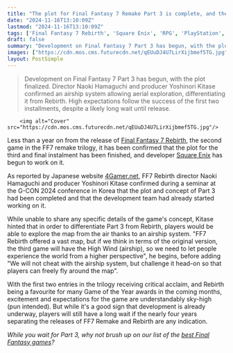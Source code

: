 ```yaml
---
title: "The plot for Final Fantasy 7 Remake Part 3 is complete, and the team is now moving forward with the JRPG's development"
date: "2024-11-16T13:10:09Z"
lastmod: "2024-11-16T13:10:09Z"
tags: ['Final Fantasy 7 Rebirth', 'Square Enix', 'RPG', 'PlayStation', 'Action RPG']
draft: false
summary: "Development on Final Fantasy 7 Part 3 has begun, with the plot finalized.  Director Naoki Hamaguchi and producer Yoshinori Kitase confirmed an airship system allowing aerial exploration, differentiating it from Rebirth.  High expectations follow the success of the first two installments, despite a likely long wait until release."
images: ["https://cdn.mos.cms.futurecdn.net/qEUuDJ4U7LirXijbmef5TG.jpg"]
layout: PostSimple
---
```

> Development on Final Fantasy 7 Part 3 has begun, with the plot finalized.  Director Naoki Hamaguchi and producer Yoshinori Kitase confirmed an airship system allowing aerial exploration, differentiating it from Rebirth.  High expectations follow the success of the first two installments, despite a likely long wait until release.


        <img alt="Cover" src="https://cdn.mos.cms.futurecdn.net/qEUuDJ4U7LirXijbmef5TG.jpg"/>
        
Less than a year on from the release of [Final Fantasy 7 Rebirth](https://www.gamesradar.com/final-fantasy-7-rebirth/), the second game in the FF7 remake trilogy, it has been confirmed that the plot for the third and final instalment has been finished, and developer [Square Enix](https://www.gamesradar.com/tag/square_enix/) has begun to work on it.

As reported by Japanese website [4Gamer.net](https://www.4gamer.net/games/638/G063881/20241115058/), FF7 Rebirth director Naoki Hamaguchi and producer Yoshinori Kitase confirmed during a seminar at the G-CON 2024 conference in Korea that the plot and concept of Part 3 had been completed and that the development team had already started working on it.

While unable to share any specific details of the game's concept, Kitase hinted that in order to differentiate Part 3 from Rebirth, players would be able to explore the map from the air thanks to an airship system. "FF7 Rebirth offered a vast map, but if we think in terms of the original version, the third game will have the High Wind (airship), so we need to let people experience the world from a higher perspective", he begins, before adding "We will not cheat with the airship system, but challenge it head-on so that players can freely fly around the map".

With the first two entries in the trilogy receiving critical acclaim, and Rebirth being a favourite for many Game of the Year awards in the coming months, excitement and expectations for the game are understandably sky-high (pun intended). But while it's a good sign that development is already underway, players will still have a long wait if the nearly four years separating the releases of FF7 Remake and Rebirth are any indication.

*While you wait for Part 3, why not brush up on our list of the *[<em>best Final Fantasy games</em>](https://www.gamesradar.com/best-final-fantasy-games/)*?*
        